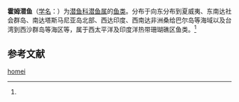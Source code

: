 {{Speciesbox
| status = 
| status_system = 
| image = 
| genus = Carapus
| species = homei
| authority = Richardson, 1844<ref name='id6875'>{{cite web| url =http://www.bioinfo.cn/db05/BjdwSpecies.php?action=view&id=6875| title =霍姆潜鱼| work =中国动物物种编目数据库| publisher =中国科学院微生物研究所| author =中国科学院动物研究所| accessdate =2009-04-11| deadurl =yes| archiveurl =https://web.archive.org/web/20160305060244/http://www.bioinfo.cn/db05/BjdwSpecies.php?action=view&id=6875| archivedate =2016-03-05}}</ref>
}}

'''霍姆潜鱼'''（[[学名|学名]]：{{lang|la|''Carapus homei''}}）为[[潜鱼科|潜鱼科]][[潜鱼属|潜鱼属]]的[[鱼类|鱼类]]。分布于向东分布到夏威夷、东南达社会群岛、南达塔斯马尼亚岛北部、西达印度、西南达非洲桑给巴尔岛等海域以及台湾到西沙群岛等海区等，属于西太平洋及印度洋热带珊瑚礁区鱼类。<ref name='id6875'/>

== 参考文献 ==
{{reflist}}

{{Wikispecies|Carapus homei}}
{{Taxonbar|from=Q15233258}}

[[Category:潜鱼属|homei]]


{{鱼类小作品}}